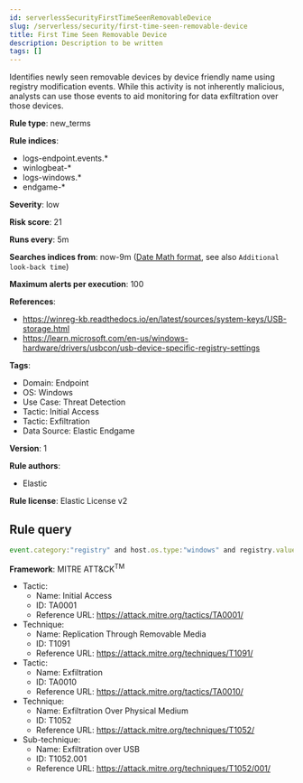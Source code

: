 ```yaml
---
id: serverlessSecurityFirstTimeSeenRemovableDevice
slug: /serverless/security/first-time-seen-removable-device
title: First Time Seen Removable Device
description: Description to be written
tags: []
---
```


<div id="first-time-seen-removable-device"></div>

Identifies newly seen removable devices by device friendly name using registry modification events. While this activity is not inherently malicious, analysts can use those events to aid monitoring for data exfiltration over those devices.

**Rule type**: new_terms

**Rule indices**: 

* logs-endpoint.events.*
* winlogbeat-*
* logs-windows.*
* endgame-*

**Severity**: low

**Risk score**: 21

**Runs every**: 5m

**Searches indices from**: now-9m ([Date Math format](((ref))/common-options.html#date-math), see also <DocLink id="serverlessSecurityRulesUiCreate" section="set-the-rules-schedule">`Additional look-back time`</DocLink>)

**Maximum alerts per execution**: 100

**References**: 

* https://winreg-kb.readthedocs.io/en/latest/sources/system-keys/USB-storage.html
* https://learn.microsoft.com/en-us/windows-hardware/drivers/usbcon/usb-device-specific-registry-settings

**Tags**: 

* Domain: Endpoint
* OS: Windows
* Use Case: Threat Detection
* Tactic: Initial Access
* Tactic: Exfiltration
* Data Source: Elastic Endgame

**Version**: 1

**Rule authors**: 

* Elastic

**Rule license**: Elastic License v2

## Rule query

```js
event.category:"registry" and host.os.type:"windows" and registry.value:"FriendlyName" and registry.path:*USBSTOR*

```

**Framework**: MITRE ATT&CK<sup>TM</sup>

* Tactic:
    * Name: Initial Access
    * ID: TA0001
    * Reference URL: https://attack.mitre.org/tactics/TA0001/
* Technique:
    * Name: Replication Through Removable Media
    * ID: T1091
    * Reference URL: https://attack.mitre.org/techniques/T1091/
* Tactic:
    * Name: Exfiltration
    * ID: TA0010
    * Reference URL: https://attack.mitre.org/tactics/TA0010/
* Technique:
    * Name: Exfiltration Over Physical Medium
    * ID: T1052
    * Reference URL: https://attack.mitre.org/techniques/T1052/
* Sub-technique:
    * Name: Exfiltration over USB
    * ID: T1052.001
    * Reference URL: https://attack.mitre.org/techniques/T1052/001/

